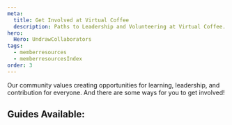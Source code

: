 ```yaml
---
meta:
  title: Get Involved at Virtual Coffee
  description: Paths to Leadership and Volunteering at Virtual Coffee.
hero:
  Hero: UndrawCollaborators
tags:
  - memberresources
  - memberresourcesIndex
order: 3
---
```



<TextContainer background="light" showBackToTopLink={false}>

<LeadText>

Our community values creating opportunities for learning, leadership, and contribution for everyone. And there are some ways for you to get involved!

</LeadText>

</TextContainer>

<TextContainer showBackToTopLink={false}>

## Guides Available:

<FileIndex subDirectory="resources/virtual-coffee-handbook/get-involved" />

</TextContainer>
